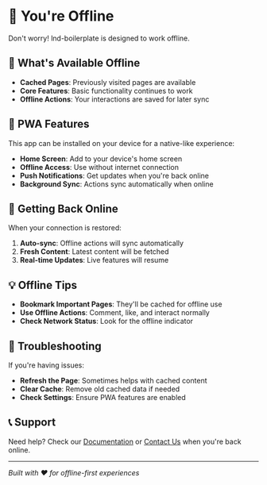 
<Layout>

# 📱 You're Offline

Don't worry! lnd-boilerplate is designed to work offline.

## 🔄 What's Available Offline

- **Cached Pages**: Previously visited pages are available
- **Core Features**: Basic functionality continues to work
- **Offline Actions**: Your interactions are saved for later sync

## 📱 PWA Features

This app can be installed on your device for a native-like experience:

- **Home Screen**: Add to your device's home screen
- **Offline Access**: Use without internet connection
- **Push Notifications**: Get updates when you're back online
- **Background Sync**: Actions sync automatically when online

## 🚀 Getting Back Online

When your connection is restored:

1. **Auto-sync**: Offline actions will sync automatically
2. **Fresh Content**: Latest content will be fetched
3. **Real-time Updates**: Live features will resume

## 💡 Offline Tips

- **Bookmark Important Pages**: They'll be cached for offline use
- **Use Offline Actions**: Comment, like, and interact normally
- **Check Network Status**: Look for the offline indicator

## 🔧 Troubleshooting

If you're having issues:

- **Refresh the Page**: Sometimes helps with cached content
- **Clear Cache**: Remove old cached data if needed
- **Check Settings**: Ensure PWA features are enabled

## 📞 Support

Need help? Check our [Documentation](/docs) or [Contact Us](/about) when you're back online.

---

*Built with ❤️ for offline-first experiences*

</Layout>
